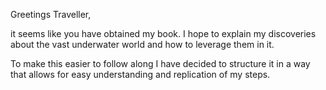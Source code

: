 Greetings Traveller,

it seems like you have obtained
my book. I hope to explain my discoveries
about the vast underwater world and how to leverage them in it.

To make this easier to follow along I have decided to structure
it in a way that allows for easy understanding and
replication of my steps.
